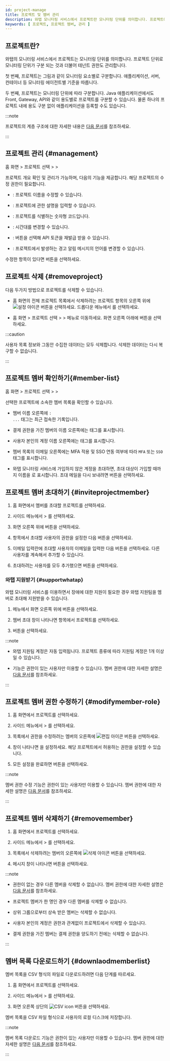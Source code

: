 ```yaml
---
id: project-manage
title: 프로젝트 및 멤버 관리
description: 와탭 모니터링 서비스에서 프로젝트란 모니터링 단위를 의미합니다. 프로젝트에 대해 알아보세요.
keywords: [ 프로젝트, 프로젝트 멤버, 관리 ]
---
```



## 프로젝트란?

와탭의 모니터링 서비스에서 프로젝트는 모니터링 단위를 의미합니다. 프로젝트 단위로 모니터링 단위가 구분 되는 것과 더불어 테넌트 권한도 관리합니다.

첫 번째, 프로젝트는 그림과 같이 모니터링 요소별로 구분합니다. 애플리케이션, 서버, 컨테이너 등 모니터링 에이전트별 기준을 따릅니다.

<ImgLang img='project-01.png' desc='프로젝트 생성'/>

두 번째, 프로젝트는 모니터링 단위에 따라 구분합니다. Java 애플리케이션에서도 Front, Gateway, API와 같이 용도별로 프로젝트를 구분할 수 있습니다. 물론 하나의 프로젝트 내에 용도 구분 없이 애플리케이션을 등록할 수도 있습니다.

<ImgLang img='demo-project.png' desc='Demo project'/>

:::note

프로젝트의 계층 구조에 대한 자세한 내용은 [다음 문서](../project/project-structure)를 참조하세요.

:::


<Createprojectv2 />

## 프로젝트 관리 {#management}

홈 화면 &gt; 프로젝트 선택 &gt; <Cmdname sid="side_management" className="uitext" /> &gt; <Cmdname sid="side_projectManagement" className="uitext" />

프로젝트 개요 확인 및 관리가 가능하며, 다음의 기능을 제공합니다. 해당 프로젝트의 수정 권한이 필요합니다.

<ImgLang img='project-manage.png' desc='Project management'/>

* <Cmdname sid="project_name" className="uitext" />: 프로젝트 이름을 수정할 수 있습니다.

* <Cmdname sid="project_description" className="uitext" />: 프로젝트에 관한 설명을 입력할 수 있습니다.

* <Cmdname sid="pcode" className="uitext" />: 프로젝트를 식별하는 숫자형 코드입니다.

* <Cmdname sid="application_timezone" className="uitext" />: 시간대를 변경할 수 있습니다.

* <Cmdname sid="api_token" className="uitext" />: <Cmdname sid="reissue" className="uitext" /> 버튼을 선택해 API 토큰을 재발급 받을 수 있습니다.

* <Cmdname sid="TTL06021" className="uitext" />: 프로젝트에서 발생하는 경고 알림 메시지의 언어를 변경할 수 있습니다.

수정한 항목이 있다면 <Cmdname sid="save" className="uitext" /> 버튼을 선택하세요.


## 프로젝트 삭제 {#removeproject}

다음 두가지 방법으로 프로젝트를 삭제할 수 있습니다.

* 홈 화면의 전체 프로젝트 목록에서 삭제하려는 프로젝트 항목의 오른쪽 위에 ![설정 아이콘](/img/ico-setting.svg) 버튼을 선택하세요. 드롭다운 메뉴에서 <Cmdname sid="delete_project" className="uitext" />를 선택하세요.

* 홈 화면 &gt; 프로젝트 선택 &gt; <Cmdname sid="side_management" className="uitext" /> &gt; <Cmdname sid="side_projectManagement" className="uitext" /> 메뉴로 이동하세요. 화면 오른쪽 아래에 <Cmdname sid="delete_project" className="uitext" /> 버튼을 선택하세요.

:::caution

사용자 목록 정보와 그동안 수집한 데이터는 모두 삭제합니다. 삭제한 데이터는 다시 복구할 수 없습니다.

:::


## 프로젝트 멤버 확인하기{#member-list}

홈 화면 &gt; 프로젝트 선택 &gt; <Cmdname sid="side_management" className="uitext" /> &gt; <Cmdname sid="side_projectMember" className="uitext" />

선택한 프로젝트에 소속한 멤버 목록을 확인할 수 있습니다.

<ImgLang img='project-member-list.png' desc='프로젝트 멤버 목록' />

* 멤버 이름 오른쪽에 <code class='history'><Cmdname sid="login" />: ...</code> 태그는 최근 접속한 기록입니다.

* 결제 권한을 가진 멤버의 이름 오른쪽에는 <code class='pay'><Cmdname sid="billing" /></code> 태그를 표시합니다.

* 사용자 본인의 계정 이름 오른쪽에는 <code class='my'><Cmdname sid="my_account" /></code> 태그를 표시합니다.

* 멤버 목록의 이메일 오른쪽에는 MFA 적용 및 SSO 연동 여부에 따라 `MFA` 또는 `SSO` 태그를 표시합니다.

* 와탭 모니터링 서비스에 가입하지 않은 계정을 초대하면, 초대 대상이 가입할 때까지 이름을 <Cmdname sid="pending_invitation" className="uitext" />로 표시합니다. 초대 메일을 다시 보내려면 <Cmdname sid="reinvite" className="uitext" /> 버튼을 선택하세요.


## 프로젝트 멤버 초대하기 {#inviteprojectmember}

1. 홈 화면에서 멤버를 초대할 프로젝트를 선택하세요.

1. 사이드 메뉴에서 <Cmdname sid="side_management" className="uitext" /> &gt; <Cmdname sid="side_projectMember" className="uitext" />를 선택하세요.

1. 화면 오른쪽 위에 <Cmdname sid="invite_member" className="uitext" /> 버튼을 선택하세요.

1. <Cmdname sid="user_role" className="uitext" /> 항목에서 초대할 사용자의 권한을 설정한 다음 <Cmdname sid="apply" className="uitext" /> 버튼을 선택하세요.

1. 이메일 입력란에 초대할 사용자의 이메일을 입력한 다음 <Cmdname sid="add" className="uitext" /> 버튼을 선택하세요. 다른 사용자를 계속해서 추가할 수 있습니다.

1. 초대하려는 사용자를 모두 추가했으면 <Cmdname sid="complete" className="uitext" /> 버튼을 선택하세요.


<InviteMemberNotes />


### 와탭 지원받기 {#supportwhatap}

와탭 모니터링 서비스를 이용하면서 장애에 대한 지원이 필요한 경우 와탭 지원팀을 멤버로 초대해 지원받을 수 있습니다. 

1. <Cmdname sid="side_projectMember" className="uitext" /> 메뉴에서 화면 오른쪽 위에 <Cmdname sid="invite_help_whatap_account" className="uitext" /> 버튼을 선택하세요.

1. 멤버 초대 창이 나타나면 <Cmdname sid="project" className="uitext" /> 항목에서 프로젝트를 선택하세요.

1. <Cmdname sid="complete" className="uitext" /> 버튼을 선택하세요.

:::note

* 와탭 지원팀 계정은 자동 입력됩니다. 프로젝트 종류에 따라 지원팀 계정은 1개 이상일 수 있습니다.

* <Cmdname sid="invite_help_whatap_account" className="uitext" /> 기능은 <Cmdname sid="member_management" className="b600" /> 권한이 있는 사용자만 이용할 수 있습니다. 멤버 권한에 대한 자세한 설명은 [다음 문서](project-structure#project-auth)를 참조하세요.

:::


## 프로젝트 멤버 권한 수정하기 {#modifymember-role}

1. 홈 화면에서 프로젝트를 선택하세요.

1. 사이드 메뉴에서 <Cmdname sid="side_management" className="uitext" /> &gt; <Cmdname sid="side_projectMember" className="uitext" />를 선택하세요.

1. <Cmdname sid="project_member" className="uitext" /> 목록에서 권한을 수정하려는 멤버의 오른쪽에 ![편집 아이콘](/img/ico-edit.svg) 버튼을 선택하세요. 

1. <Cmdname sid="edit_member_role" className="uitext" replace="br" /> 창이 나타나면 <Cmdname sid="member_role" className="uitext" />을 설정하세요. 해당 프로젝트에서 허용하는 권한을 설정할 수 있습니다.

1. 모든 설정을 완료하면 <Cmdname sid="apply" className="uitext" /> 버튼을 선택하세요.

:::note

멤버 권한 수정 기능은 <Cmdname sid="member_management" className="b600" /> 권한이 있는 사용자만 이용할 수 있습니다. 멤버 권한에 대한 자세한 설명은 [다음 문서](project-structure#project-auth)를 참조하세요.

:::

## 프로젝트 멤버 삭제하기 {#removemember}

1. 홈 화면에서 프로젝트를 선택하세요.

1. 사이드 메뉴에서 <Cmdname sid="side_management" className="uitext" /> &gt; <Cmdname sid="side_projectMember" className="uitext" />를 선택하세요.

1. <Cmdname sid="project_member" className="uitext" /> 목록에서 삭제하려는 멤버의 오른쪽에 ![삭제 아이콘](/img/ico-trash-red.svg) 버튼을 선택하세요.

1. 메시지 창이 나타나면 <Cmdname sid="delete" className="uitext" /> 버튼을 선택하세요.

:::note

* <Cmdname sid="member_management" className="b600" /> 권한이 없는 경우 다른 멤버을 삭제할 수 없습니다. 멤버 권한에 대한 자세한 설명은 [다음 문서](project-structure#project-auth)를 참조하세요.

* 프로젝트 멤버가 한 명인 경우 다른 멤버를 삭제할 수 없습니다.

* 상위 그룹으로부터 상속 받은 멤버는 삭제할 수 없습니다.

* 사용자 본인의 계정은 권한과 관계없이 프로젝트에서 삭제할 수 있습니다.

* 결제 권한을 가진 멤버는 결제 권한을 양도하기 전에는 삭제할 수 없습니다.

:::

## 멤버 목록 다운로드하기 {#downlaodmemberlist}

멤버 목록을 CSV 형식의 파일로 다운로드하려면 다음 단계를 따르세요.

1. 홈 화면에서 프로젝트를 선택하세요.

1. 사이드 메뉴에서 <Cmdname sid="side_management" className="uitext" /> &gt; <Cmdname sid="side_projectMember" className="uitext" />를 선택하세요.

1. 화면 오른쪽 상단의 ![CSV icon](/img/ic-csv-download-ms.svg) 버튼을 선택하세요.

멤버 목록을 CSV 파일 형식으로 사용자의 로컬 디스크에 저장합니다.

:::note

멤버 목록 다운로드 기능은 <Cmdname sid="member_management" className="b600" /> 권한이 있는 사용자만 이용할 수 있습니다. 멤버 권한에 대한 자세한 설명은 [다음 문서](project-structure#project-auth)를 참조하세요.

:::